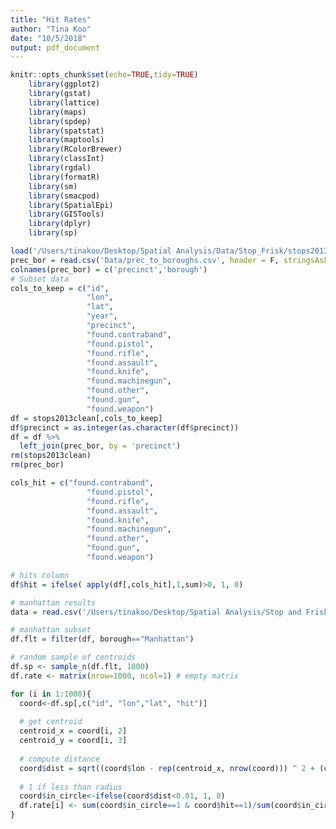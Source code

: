 ```yaml
---
title: "Hit Rates"
author: "Tina Koo"
date: "10/5/2018"
output: pdf_document
---
```

```r
knitr::opts_chunk$set(echo=TRUE,tidy=TRUE)
    library(ggplot2)
    library(gstat)
    library(lattice)
    library(maps)
    library(spdep)
    library(spatstat)
    library(maptools)
    library(RColorBrewer)
    library(classInt)
    library(rgdal)
    library(formatR)
    library(sm)
    library(smacpod)
    library(SpatialEpi)
    library(GISTools)
    library(dplyr)
    library(sp)
```

```r
load('/Users/tinakoo/Desktop/Spatial Analysis/Data/Stop_Frisk/stops2013clean.RData')
prec_bor = read.csv('Data/prec_to_boroughs.csv', header = F, stringsAsFactors = F)
colnames(prec_bor) = c('precinct','borough')
# Subset data
cols_to_keep = c("id",
                 "lon",
                 "lat",
                 "year",
                 "precinct",
                 "found.contraband",
                 "found.pistol",
                 "found.rifle",
                 "found.assault",
                 "found.knife",
                 "found.machinegun",
                 "found.other",
                 "found.gun",
                 "found.weapon")
df = stops2013clean[,cols_to_keep]
df$precinct = as.integer(as.character(df$precinct))
df = df %>% 
  left_join(prec_bor, by = 'precinct')
rm(stops2013clean)
rm(prec_bor)
```

```r
cols_hit = c("found.contraband",
                 "found.pistol",
                 "found.rifle",
                 "found.assault",
                 "found.knife",
                 "found.machinegun",
                 "found.other",
                 "found.gun",
                 "found.weapon")

# hits column
df$hit = ifelse( apply(df[,cols_hit],1,sum)>0, 1, 0)
```

```r
# manhattan results
data = read.csv('/Users/tinakoo/Desktop/Spatial Analysis/Stop and Frisk/results/Manhattan_0.01_result.csv',header = T)

# manhattan subset
df.flt = filter(df, borough=="Manhattan")

# random sample of centroids
df.sp <- sample_n(df.flt, 1000)
df.rate <- matrix(nrow=1000, ncol=1) # empty matrix

for (i in 1:1000){
  coord<-df.sp[,c("id", "lon","lat", "hit")]
  
  # get centroid
  centroid_x = coord[i, 2]
  centroid_y = coord[i, 3]
  
  # compute distance
  coord$dist = sqrt((coord$lon - rep(centroid_x, nrow(coord))) ^ 2 + (coord$lat - rep(centroid_y, nrow(coord))) ^ 2)
  
  # 1 if less than radius
  coord$in_circle<-ifelse(coord$dist<0.01, 1, 0)
  df.rate[i] <- sum(coord$in_circle==1 & coord$hit==1)/sum(coord$in_circle==1)
}
```
